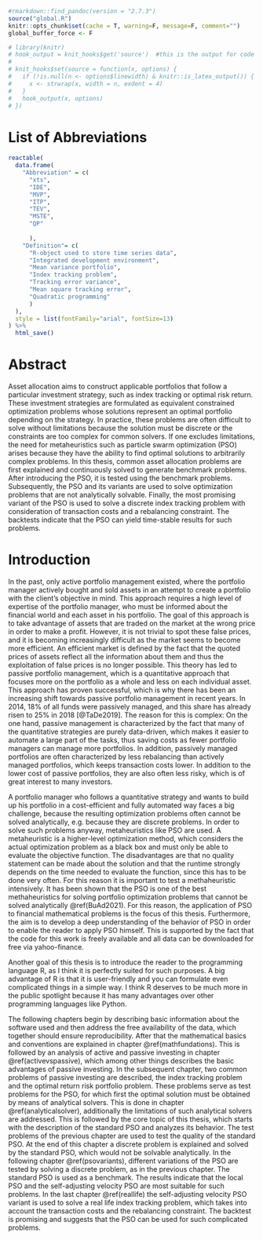 ```r
#rmarkdown::find_pandoc(version = "2.7.3")
source("global.R")
knitr::opts_chunk$set(cache = T, warning=F, message=F, comment="")
global_buffer_force <- F

# library(knitr)
# hook_output = knit_hooks$get('source')  #this is the output for code
# 
# knit_hooks$set(source = function(x, options) {
#   if (!is.null(n <- options$linewidth) & knitr::is_latex_output()) {
#     x <- strwrap(x, width = n, exdent = 4)
#   }
#   hook_output(x, options)
# })
```

\listoffigures

\newpage
# List of Abbreviations
```r
reactable(
  data.frame(
    "Abbreviation" = c(
      "xts", 
      "IDE",
      "MVP",
      "ITP", 
      "TEV",
      "MSTE",
      "QP"
      
      ),
    "Definition"= c(
      "R-object used to store time series data", 
      "Integrated development environment",
      "Mean variance portfolio",
      "Index tracking problem", 
      "Tracking error variance",
      "Mean square tracking error",
      "Quadratic programming"
      )
  ), 
  style = list(fontFamily="arial", fontSize=13)
) %>% 
  html_save()
```


# Abstract {-}
Asset allocation aims to construct applicable portfolios that follow a particular investment strategy, such as index tracking or optimal risk return. These investment strategies are formulated as equivalent constrained optimization problems whose solutions represent an optimal portfolio depending on the strategy. In practice, these problems are often difficult to solve without limitations because the solution must be discrete or the constraints are too complex for common solvers. If one excludes limitations, the need for metaheuristics such as particle swarm optimization (PSO) arises because they have the ability to find optimal solutions to arbitrarily complex problems. In this thesis, common asset allocation problems are first explained and continuously solved to generate benchmark problems. After introducing the PSO, it is tested using the benchmark problems. Subsequently, the PSO and its variants are used to solve optimization problems that are not analytically solvable. Finally, the most promising variant of the PSO is used to solve a discrete index tracking problem with consideration of transaction costs and a rebalancing constraint. The backtests indicate that the PSO can yield time-stable results for such problems.

# Introduction
In the past, only active portfolio management existed, where the portfolio manager actively bought and sold assets in an attempt to create a portfolio with the client's objective in mind. This approach requires a high level of expertise of the portfolio manager, who must be informed about the financial world and each asset in his portfolio. The goal of this approach is to take advantage of assets that are traded on the market at the wrong price in order to make a profit. However, it is not trivial to spot these false prices, and it is becoming increasingly difficult as the market seems to become more efficient. An efficient market is defined by the fact that the quoted prices of assets reflect all the information about them and thus the exploitation of false prices is no longer possible. This theory has led to passive portfolio management, which is a quantitative approach that focuses more on the portfolio as a whole and less on each individual asset. This approach has proven successful, which is why there has been an increasing shift towards passive portfolio management in recent years. In 2014, 18% of all funds were passively managed, and this share has already risen to 25% in 2018 [@TaDe2019]. The reason for this is complex: On the one hand, passive management is characterized by the fact that many of the quantitative strategies are purely data-driven, which makes it easier to automate a large part of the tasks, thus saving costs as fewer portfolio managers can manage more portfolios. In addition, passively managed portfolios are often characterized by less rebalancing than actively managed portfolios, which keeps transaction costs lower. In addition to the lower cost of passive portfolios, they are also often less risky, which is of great interest to many investors.


A portfolio manager who follows a quantitative strategy and wants to build up his portfolio in a cost-efficient and fully automated way faces a big challenge, because the resulting optimization problems often cannot be solved analytically, e.g. because they are discrete problems. In order to solve such problems anyway, metaheuristics like PSO are used. A metaheuristic is a higher-level optimization method, which considers the actual optimization problem as a black box and must only be able to evaluate the objective function. The disadvantages are that no quality statement can be made about the solution and that the runtime strongly depends on the time needed to evaluate the function, since this has to be done very often. For this reason it is important to test a methaheuristic intensively. It has been shown that the PSO is one of the best methaheuristics for solving portfolio optimization problems that cannot be solved analytically \@ref(BuAd2021). For this reason, the application of PSO to financial mathematical problems is the focus of this thesis. Furthermore, the aim is to develop a deep understanding of the behavior of PSO in order to enable the reader to apply PSO himself. This is supported by the fact that the code for this work is freely available and all data can be downloaded for free via yahoo-finance.


Another goal of this thesis is to introduce the reader to the programming language R, as I think it is perfectly suited for such purposes. A big advantage of R is that it is user-friendly and you can formulate even complicated things in a simple way. I think R deserves to be much more in the public spotlight because it has many advantages over other programming languages like Python.


The following chapters begin by describing basic information about the software used and then address the free availability of the data, which together should ensure reproducibility. After that the mathematical basics and conventions are explained in chapter \@ref(mathfundations). This is followed by an analysis of active and passive investing in chapter \@ref(activevspassive), which among other things describes the basic advantages of passive investing. In the subsequent chapter, two common problems of passive investing are described, the index tracking problem and the optimal return risk portfolio problem. These problems serve as test problems for the PSO, for which first the optimal solution must be obtained by means of analytical solvers. This is done in chapter \@ref(analyticalsolver), additionally the limitations of such analytical solvers are addressed. This is followed by the core topic of this thesis, which starts with the description of the standard PSO and analyzes its behavior. The test problems of the previous chapter are used to test the quality of the standard PSO. At the end of this chapter a discrete problem is explained and solved by the standard PSO, which would not be solvable analytically. In the following chapter \@ref(psovariants), different variations of the PSO are tested by solving a discrete problem, as in the previous chapter. The standard PSO is used as a benchmark. The results indicate that the local PSO and the self-adjusting velocity PSO are most suitable for such problems. In the last chapter \@ref(reallife) the self-adjusting velocity PSO variant is used to solve a real life index tracking problem, which takes into account the transaction costs and the rebalancing constraint. The backtest is promising and suggests that the PSO can be used for such complicated problems.







